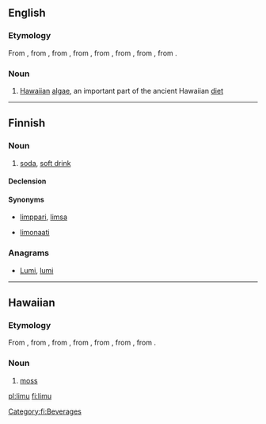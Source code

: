 ==English==

===Etymology===
From {{etyl|haw|en}} {{term|limu|lang=haw}}, from {{etyl|poz-pep-pro|en}} {{term/t|poz-pep-pro|*rimu}}, from {{etyl|poz-pnp-pro|en}} {{term/t|poz-pnp-pro|*rimu}}, from {{etyl|poz-pol-pro|en}} {{term/t|poz-pol-pro|*rimu}}, from {{etyl|poz-oce-pro|en}} {{term/t|poz-oce-pro|*limut}}, from {{etyl|pqe-pro|en}} {{term/t|pqe-pro|*limut}}, from {{etyl|poz-cet-pro|en}} {{term/t|poz-cet-pro|*limut}}, from {{etyl|poz-pro|en}} {{term/t|poz-pro|*limut}}.

===Noun===
{{en-noun|s|-}}
{{wikipedia}}
# [[Hawaiian]] [[algae]], an important part of the ancient Hawaiian [[diet]]

----

==Finnish==

===Noun===
{{fi-noun}}

# {{context|colloquial|lang=fi}} [[soda]], [[soft drink]]

====Declension====
{{fi-decl-valo|lim|||u}}

====Synonyms====
* {{qualifier|colloquial}} [[limppari]], [[limsa]]
* [[limonaati]]

===Anagrams===
* [[Lumi#Finnish|Lumi]], [[lumi#Finnish|lumi]]

[[Category:fi:Beverages]]

----

==Hawaiian==

===Etymology===
From {{etyl|poz-pep-pro|haw}} {{term/t|poz-pep-pro|*rimu}}, from {{etyl|poz-pnp-pro|haw}} {{term/t|poz-pnp-pro|*rimu}}, from {{etyl|poz-pol-pro|haw}} {{term/t|poz-pol-pro|*rimu}}, from {{etyl|poz-oce-pro|haw}} {{term/t|poz-oce-pro|*limut}}, from {{etyl|pqe-pro|haw}} {{term/t|pqe-pro|*limut}}, from {{etyl|poz-cet-pro|haw}} {{term/t|poz-cet-pro|*limut}}, from {{etyl|poz-pro|haw}} {{term/t|poz-pro|*limut}}.

===Noun===
{{head|haw|noun}}

# [[moss]] {{gloss|plants of the division Bryophyta}}

[[pl:limu]]
[[fi:limu]]